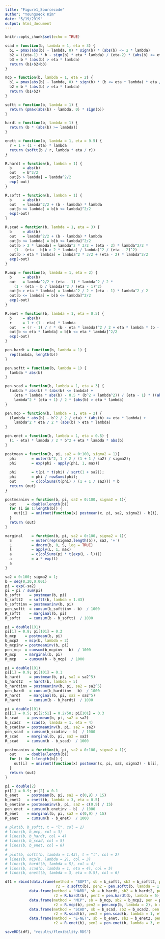 ```yaml
---
title: "Figure1_Sourcecode"
author: "Youngseok Kim"
date: "5/19/2019"
output: html_document
---
```


```r
knitr::opts_chunk$set(echo = TRUE)
```

```r
scad = function(b, lambda = 1, eta = 3) {
  b1 = pmax(abs(b) - lambda, 0) * sign(b) * (abs(b) <= 2 * lambda)
  b2 = ((eta-1) * b - sign(b) * eta * lambda) / (eta-2) * (abs(b) <= eta * lambda) * (abs(b) > 2 * lambda)
  b3 = b * (abs(b) > eta * lambda)
  return (b1+b2+b3)
}

mcp = function(b, lambda = 1, eta = 2) {
  b1 = pmax(abs(b) - lambda, 0) * sign(b) * (b <= eta * lambda) * eta / (eta-1)
  b2 = b * (abs(b) > eta * lambda)
  return (b1+b2)
}

softt = function(b, lambda = 1) {
  return (pmax(abs(b) - lambda, 0) * sign(b))
}

hardt = function(b, lambda = 1) {
  return (b * (abs(b) >= lambda))
}

enett = function(b, lambda = 1, eta = 0.5) {
  r = 1 + (1 - eta) * lambda
  return (softt(b / r, lambda * eta / r))
}
```


```r
R.hardt = function(b, lambda = 1) {
  b     = abs(b)
  out   = b^2/2
  out[b > lambda] = lambda^2/2
  exp(-out)
}

R.softt = function(b, lambda = 1) {
  b     = abs(b)
  out   = lambda^2/2 + (b - lambda) * lambda
  out[b <= lambda] = b[b <= lambda]^2/2
  exp(-out)
}

R.scad = function(b, lambda = 1, eta = 3) {
  b     = abs(b)
  out   = lambda^2/2 + (b - lambda) * lambda
  out[b <= lambda] = b[b <= lambda]^2/2
  out[b > 2 * lambda] = lambda^2 * 3/2 + (eta - 2) * lambda^2/2 * 
    (1 - (eta - b[b > 2 * lambda] / lambda)^2 / (eta - 2)^2)
  out[b > eta * lambda] = lambda^2 * 3/2 + (eta - 2) * lambda^2/2
  exp(-out)
}

R.mcp = function(b, lambda = 1, eta = 2) {
  b     = abs(b)
  out   = lambda^2/2 + (eta - 1) * lambda^2 / 2 * 
    (1 - (eta - b / lambda)^2 / (eta - 1)^2)
  out[b > eta * lambda] = lambda^2 / 2 + (eta - 1) * lambda^2 / 2 
  out[b <= lambda] = b[b <= lambda]^2/2
  exp(-out)
}

R.enet = function(b, lambda = 1, eta = 0.5) {
  b     = abs(b)
  r     = 1 + (1 - eta) * lambda
  out   = (r - 1) / r * (b - eta * lambda)^2 / 2 + eta * lambda * (b - eta * lambda) + (eta * lambda)^2 / 2
  out[b <= eta * lambda] = b[b <= eta * lambda]^2/2
  exp(-out)
}
```

```r
pen.hardt = function(b, lambda = 1) {
  rep(lambda, length(b))
}

pen.softt = function(b, lambda = 1) {
  lambda * abs(b)
}

pen.scad = function(b, lambda = 1, eta = 3) {
  lambda * abs(b) * (abs(b) <= lambda) +
    (eta * lambda * abs(b) - 0.5 * (b^2 + lambda^2)) / (eta - 1) * ((abs(b) > lambda) & (abs(b) <= eta * lambda)) +
    lambda^2 * (eta + 1) / 2 * (abs(b) > eta * lambda)
}

pen.mcp = function(b, lambda = 1, eta = 2) {
  (lambda * abs(b) - b^2 / 2 / eta) * (abs(b) <= eta * lambda) +
    lambda^2 * eta / 2 * (abs(b) > eta * lambda)
}

pen.enet = function(b, lambda = 1, eta = 0.5) {
  (1 - eta) * lambda / 2 * b^2 + eta * lambda * abs(b)
}
```

```r
postmean = function(b, pi, sa2 = 0:100, sigma2 = 1){
  phi       = outer(b^2, 1 / 2 / (1 + 1 / sa2) / sigma2);
  phi       = exp(phi - apply(phi, 1, max))
  
  phi       = t(pi * t(phi) / sqrt(1 + sa2));
  phi       = phi / rowSums(phi);
  out       = c(colSums(t(phi) / (1 + 1 / sa2))) * b
  return (out)
}

postmeaninv = function(b, pi, sa2 = 0:100, sigma2 = 1){
  out     = double(length(b))
  for (i in 1:length(b)) {
    out[i]  = uniroot(function(x) postmean(x, pi, sa2, sigma2) - b[i], lower = 0, upper = 100)$root
  }
  return (out)
}

marginal    = function(b, pi, sa2 = 0:100, sigma2 = 1){
  S         = outer(rep(sigma2,length(b)), sa2, '+')
  L         = dnorm(b, 0, S, log = TRUE)
  l         = apply(L, 1, max)
  a         = c(colSums(pi * t(exp(L - l))))
  a         = a * exp(l)
  a
}

sa2 = 0:100; sigma2 = 1;
b = seq(0,20,0.001)
pi = exp(-sa2)
pi = pi / sum(pi)
b_softt    = postmean(b, pi)
b_softt2   = softt(b, lambda = 1.43)
b_softtinv = postmeaninv(b, pi)
pen_softt  = cumsum(b_softtinv - b)  / 1000
R_softt    = marginal(b, pi)
R_softt    = cumsum(b - b_softt)  / 1000

pi = double(101)
pi[1] = 0.8; pi[101] = 0.2
b_mcp    = postmean(b, pi)
b_mcp2   = mcp(b, lambda = 2)
b_mcpinv = postmeaninv(b, pi)
pen_mcp  = cumsum(b_mcpinv - b)  / 1000
R_mcp    = marginal(b, pi)
R_mcp    = cumsum(b - b_mcp)  / 1000

pi = double(101)
pi[1] = 0.9; pi[101] = 0.1
b_hardt    = postmean(b, pi, sa2 = sa2^5)
b_hardt2   = hardt(b, lambda = 5)
b_hardtinv = postmeaninv(b, pi, sa2 = sa2^5)
pen_hardt  = cumsum(b_hardtinv - b)  / 1000
R_hardt    = marginal(b, pi, sa2 = sa2^5)
R_hardt    = cumsum(b - b_hardt)  / 1000

pi = double(101)
pi[1] = 0.5; pi[2:51] = 0.2/50; pi[101] = 0.3
b_scad    = postmean(b, pi, sa2 = sa2)
b_scad2   = scad(b, lambda = 1, eta = 4)
b_scadinv = postmeaninv(b, pi, sa2 = sa2)
pen_scad  = cumsum(b_scadinv - b)  / 1000
R_scad    = marginal(b, pi, sa2 = sa2)
R_scad    = cumsum(b - b_scad)  / 1000

postmeaninv = function(b, pi, sa2 = 0:100, sigma2 = 1){
  out     = double(length(b))
  for (i in 1:length(b)) {
    out[i]  = uniroot(function(x) postmean(x, pi, sa2, sigma2) - b[i], lower = 0, upper = 100)$root
  }
  return (out)
}

pi = double(2)
pi[1] = 0.9; pi[2] = 0.1
b_enet    = postmean(b, pi, sa2 = c(0,9) / 15)
b_enet2   = enett(b, lambda = 3, eta = 0.5)
b_enetinv = postmeaninv(b, pi, sa2 = c(0,9) / 15)
pen_enet  = cumsum(b_enetinv - b)  / 1000
R_enet    = marginal(b, pi, sa2 = c(0,9) / 15)
R_enet    = cumsum(b - b_enet)  / 1000

# plot(b, b_softt, t = "l", col = 2)
# lines(b, b_mcp, col = 3)
# lines(b, b_hardt, col = 4)
# lines(b, b_scad, col = 5)
# lines(b, b_enet, col = 6)
# 
# plot(b, softt(b, lambda = 1.43), t = "l", col = 2)
# lines(b, mcp(b, lambda = 2), col = 3)
# lines(b, hardt(b, lambda = 5), col = 4)
# lines(b, scad(b, lambda = 1, eta = 4), col = 5)
# lines(b, enett(b, lambda = 3, eta = 0.5), col = 6)
```

```r
df1 = rbind(data.frame(method = "SOFT", sb = b_softt, sb2 = b_softt2, pen = pen_softt, r = exp(-R_softt),
                       r2 = R.softt(b), pen2 = pen.softt(b, lambda = 1.43), b = b),
           data.frame(method = "HARD", sb = b_hardt, sb2 = b_hardt2, pen = pen_hardt, r =  exp(-R_hardt),
                      r2 = R.hardt(b), pen2 = pen.hardt(b, lambda = 5), b = b),
           data.frame(method = "MCP", sb = b_mcp, sb2 = b_mcp2, pen = pen_mcp, r = exp(-R_mcp),
                      r2 = R.mcp(b), pen2 = pen.mcp(b, lambda = 2), b = b),
           data.frame(method = "SCAD", sb = b_scad, sb2 = b_scad2, pen = pen_scad, r = exp(-R_scad),
                      r2 = R.scad(b), pen2 = pen.scad(b, lambda = 1, eta = 4), b = b),
           data.frame(method = "E-NET", sb = b_enet, sb2 = b_enet2, pen = pen_enet, r = exp(-R_enet),
                      r2 = R.enet(b), pen2 = pen.enet(b, lambda = 3, eta = 0.5), b = b))

saveRDS(df1, "results/flexibility.RDS")
```


